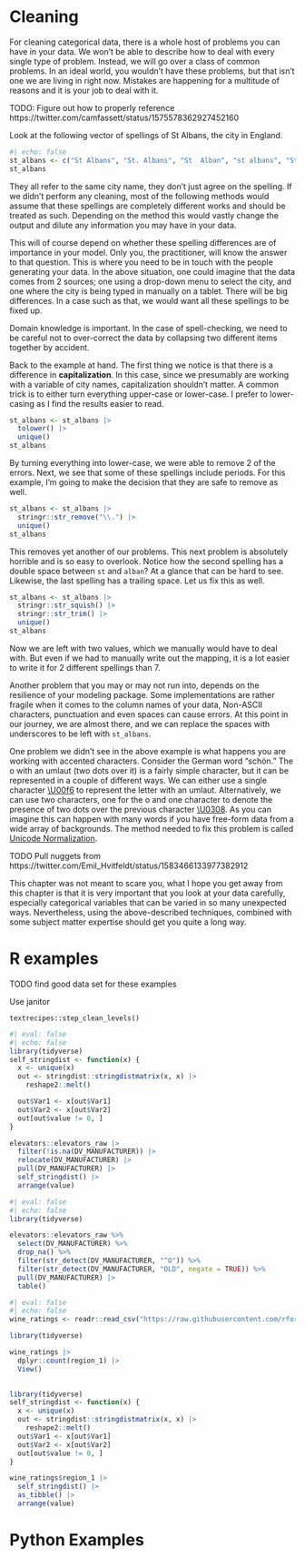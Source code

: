 # Cleaning {#sec-categorical-cleaning}

For cleaning categorical data, there is a whole host of problems you can have in your data. We won't be able to describe how to deal with every single type of problem. Instead, we will go over a class of common problems. In an ideal world, you wouldn't have these problems, but that isn't one we are living in right now. Mistakes are happening for a multitude of reasons and it is your job to deal with it.

TODO: Figure out how to properly reference https://twitter.com/camfassett/status/1575578362927452160

Look at the following vector of spellings of St Albans, the city in England.

```r
#| echo: false
st_albans <- c("St Albans", "St. Albans", "St  Alban", "st albans", "St. Alban", "St Albans ", "st Albans")
st_albans
```

They all refer to the same city name, they don't just agree on the spelling. If we didn't perform any cleaning, most of the following methods would assume that these spellings are completely different works and should be treated as such. Depending on the method this would vastly change the output and dilute any information you may have in your data. 

This will of course depend on whether these spelling differences are of importance in your model. Only you, the practitioner, will know the answer to that question. This is where you need to be in touch with the people generating your data. In the above situation, one could imagine that the data comes from 2 sources; one using a drop-down menu to select the city, and one where the city is being typed in manually on a tablet. There will be big differences. In a case such as that, we would want all these spellings to be fixed up.

Domain knowledge is important. In the case of spell-checking, we need to be careful not to over-correct the data by collapsing two different items together by accident.

Back to the example at hand. The first thing we notice is that there is a difference in **capitalization**. In this case, since we presumably are working with a variable of city names, capitalization shouldn't matter. A common trick is to either turn everything upper-case or lower-case. I prefer to lower-casing as I find the results easier to read.

```r
st_albans <- st_albans |>
  tolower() |>
  unique()
st_albans
```

By turning everything into lower-case, we were able to remove 2 of the errors. Next, we see that some of these spellings include periods. For this example, I'm going to make the decision that they are safe to remove as well.

```r
st_albans <- st_albans |>
  stringr::str_remove("\\.") |>
  unique()
st_albans 
```

This removes yet another of our problems. This next problem is absolutely horrible and is so easy to overlook. Notice how the second spelling has a double space between `st` and `alban`? At a glance that can be hard to see. Likewise, the last spelling has a trailing space. Let us fix this as well.

```r
st_albans <- st_albans |>
  stringr::str_squish() |>
  stringr::str_trim() |>
  unique()
st_albans 
```

Now we are left with two values, which we manually would have to deal with. But even if we had to manually write out the mapping, it is a lot easier to write it for 2 different spellings than 7.

Another problem that you may or may not run into, depends on the resilience of your modeling package. Some implementations are rather fragile when it comes to the column names of your data, Non-ASCII characters, punctuation and even spaces can cause errors. At this point in our journey, we are almost there, and we can replace the spaces with underscores to be left with `st_albans`.

One problem we didn't see in the above example is what happens you are working with accented characters. Consider the German word “schön.” The o with an umlaut (two dots over it) is a fairly simple character, but it can be represented in a couple of different ways. We can either use a single character [\\U00f6](https://www.fileformat.info/info/unicode/char/00f6/index.htm) to represent the letter with an umlaut. Alternatively, we can use two characters, one for the o and one character to denote the presence of two dots over the previous character [\\U0308](https://www.fileformat.info/info/unicode/char/0308/index.htm). As you can imagine this can happen with many words if you have free-form data from a wide array of backgrounds. The method needed to fix this problem is called [Unicode Normalization](https://unicode.org/reports/tr15/).

TODO Pull nuggets from https://twitter.com/Emil_Hvitfeldt/status/1583466133977382912

This chapter was not meant to scare you, what I hope you get away from this chapter is that it is very important that you look at your data carefully, especially categorical variables that can be varied in so many unexpected ways. Nevertheless, using the above-described techniques, combined with some subject matter expertise should get you quite a long way.

# R examples

TODO find good data set for these examples

Use janitor

`textrecipes::step_clean_levels()`

```r
#| eval: false
#| echo: false
library(tidyverse)
self_stringdist <- function(x) {
  x <- unique(x)
  out <- stringdist::stringdistmatrix(x, x) |>
    reshape2::melt()

  out$Var1 <- x[out$Var1]
  out$Var2 <- x[out$Var2]
  out[out$value != 0, ]
}

elevators::elevators_raw |>
  filter(!is.na(DV_MANUFACTURER)) |>
  relocate(DV_MANUFACTURER) |>
  pull(DV_MANUFACTURER) |>
  self_stringdist() |>
  arrange(value)
```

```r
#| eval: false
#| echo: false
library(tidyverse)

elevators::elevators_raw %>%
  select(DV_MANUFACTURER) %>%
  drop_na() %>%
  filter(str_detect(DV_MANUFACTURER, "^O")) %>%
  filter(str_detect(DV_MANUFACTURER, "OLD", negate = TRUE)) %>%
  pull(DV_MANUFACTURER) |>
  table()

```

```r
#| eval: false
#| echo: false
wine_ratings <- readr::read_csv("https://raw.githubusercontent.com/rfordatascience/tidytuesday/master/data/2019/2019-05-28/winemag-data-130k-v2.csv")

library(tidyverse)

wine_ratings |>
  dplyr::count(region_1) |>
  View()

  
library(tidyverse)
self_stringdist <- function(x) { 
  x <- unique(x)
  out <- stringdist::stringdistmatrix(x, x) |>    
    reshape2::melt()  
  out$Var1 <- x[out$Var1]  
  out$Var2 <- x[out$Var2]  
  out[out$value != 0, ]
}

wine_ratings$region_1 |>
  self_stringdist() |>
  as_tibble() |>
  arrange(value)


```


# Python Examples

